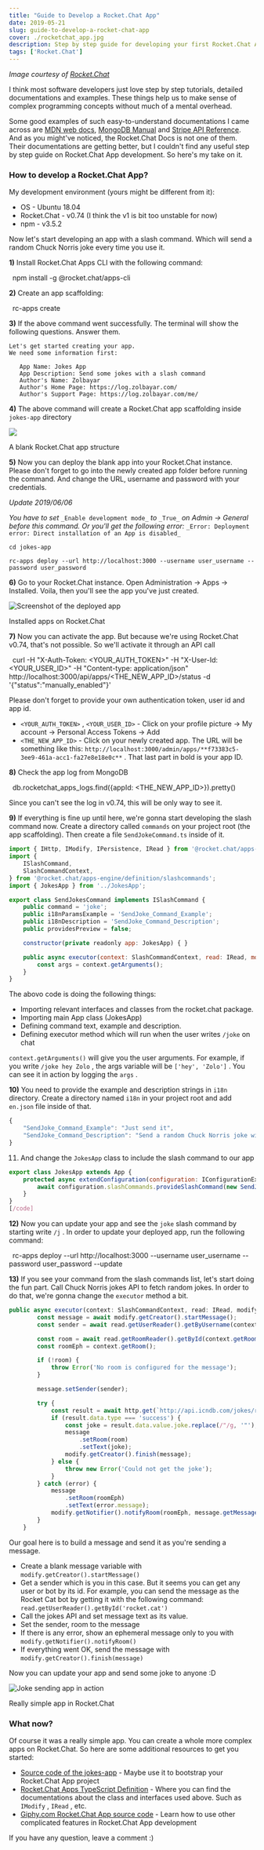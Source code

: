 ```yaml
---
title: "Guide to Develop a Rocket.Chat App"
date: 2019-05-21
slug: guide-to-develop-a-rocket-chat-app
cover: ./rocketchat_app.jpg 
description: Step by step guide for developing your first Rocket.Chat App
tags: ['Rocket.Chat']
---
```

  
_Image courtesy of [Rocket.Chat](https://rocket.chat)_

I think most software developers just love step by step tutorials, detailed documentations and examples. These things help us to make sense of complex programming concepts without much of a mental overhead.

Some good examples of such easy-to-understand documentations I came across are [MDN web docs](https://developer.mozilla.org/en-US/docs/Web/JavaScript/Reference/Global_Objects/Array/reduce), [MongoDB Manual](https://docs.mongodb.com/manual/reference/operator/aggregation/max/#grp._S_max) and [Stripe API Reference](https://stripe.com/docs/api). And as you might've noticed, the Rocket.Chat Docs is not one of them. Their documentations are getting better, but I couldn't find any useful step by step guide on Rocket.Chat App development. So here's my take on it.

### How to develop a Rocket.Chat App?

My development environment (yours might be different from it):

*   OS - Ubuntu 18.04
*   Rocket.Chat - v0.74 (I think the v1 is bit too unstable for now)
*   npm - v3.5.2

Now let's start developing an app with a slash command. Which will send a random Chuck Norris joke every time you use it.

**1)** Install Rocket.Chat Apps CLI with the following command:

 ` `npm install -g @rocket.chat/apps-cli` ` 

**2)** Create an app scaffolding:

 ` `rc-apps create` ` 

**3)** If the above command went successfully. The terminal will show the following questions. Answer them.


```
Let's get started creating your app.
We need some information first:

   App Name: Jokes App
   App Description: Send some jokes with a slash command
   Author's Name: Zolbayar
   Author's Home Page: https://log.zolbayar.com/
   Author's Support Page: https://log.zolbayar.com/me/
```


**4)** The above command will create a Rocket.Chat app scaffolding inside  `jokes-app`  directory

![](./image.png)

A blank Rocket.Chat app structure

**5)** Now you can deploy the blank app into your Rocket.Chat instance. Please don't forget to go into the newly created app folder before running the command. And change the URL, username and password with your credentials.

_Update 2019/06/06_

_You have to set_  `_Enable development mode_`  _to_  `_True_`  _on Admin -> General before this command. Or you'll get the following error:_  `_Error: Deployment error: Direct installation of an App is disabled_` 


```
cd jokes-app

rc-apps deploy --url http://localhost:3000 --username user_username --password user_password
```


**6)** Go to your Rocket.Chat instance. Open Administration → Apps → Installed. Voila, then you'll see the app you've just created.

![Screenshot of the deployed app](./rocketchat_apps_screenshot.png)

Installed apps on Rocket.Chat

**7)** Now you can activate the app. But because we're using Rocket.Chat v0.74, that's not possible. So we'll activate it through an API call

 ` `curl -H "X-Auth-Token: <YOUR_AUTH_TOKEN>" -H "X-User-Id: <YOUR_USER_ID>" -H "Content-type: application/json" http://localhost:3000/api/apps/<THE_NEW_APP_ID>/status -d '{"status":"manually_enabled"}'` ` 

Please don't forget to provide your own authentication token, user id and app id.

*    `<YOUR_AUTH_TOKEN>` ,  `<YOUR_USER_ID>`  - Click on your profile picture → My account → Personal Access Tokens → Add
*    `<THE_NEW_APP_ID>`  - Click on your newly created app. The URL will be something like this:  `http://localhost:3000/admin/apps/**f73383c5-3ee9-461a-acc1-fa27e8e18e0c**` . That last part in bold is your app ID.

**8)** Check the app log from MongoDB

 ` `db.rocketchat_apps_logs.find({appId: <THE_NEW_APP_ID>}).pretty()` ` 

Since you can't see the log in v0.74, this will be only way to see it.

**9)** If everything is fine up until here, we're gonna start developing the slash command now. Create a directory called  `commands`  on your project root (the app scaffolding). Then create a file  `SendJokeCommand.ts`  inside of it.

```js
import { IHttp, IModify, IPersistence, IRead } from '@rocket.chat/apps-engine/definition/accessors';
import {
    ISlashCommand,
    SlashCommandContext,
} from '@rocket.chat/apps-engine/definition/slashcommands';
import { JokesApp } from '../JokesApp';

export class SendJokesCommand implements ISlashCommand {
    public command = 'joke';
    public i18nParamsExample = 'SendJoke_Command_Example';
    public i18nDescription = 'SendJoke_Command_Description';
    public providesPreview = false;

    constructor(private readonly app: JokesApp) { }

    public async executor(context: SlashCommandContext, read: IRead, modify: IModify, http: IHttp): Promise<void> {
        const args = context.getArguments();
    }
}
```


The abovo code is doing the following things:

*   Importing relevant interfaces and classes from the rocket.chat package.
*   Importing main App class (JokesApp)
*   Defining command text, example and description.
*   Defining executor method which will run when the user writes  `/joke`  on chat

 `context.getArguments()`  will give you the user arguments. For example, if you write  `/joke hey Zolo` , the args variable will be  `['hey', 'Zolo']` . You can see it in action by logging the  `args` .

**10)** You need to provide the example and description strings in  `i18n`  directory. Create a directory named  `i18n`  in your project root and add  `en.json`  file inside of that.


```js
{
    "SendJoke_Command_Example": "Just send it",
    "SendJoke_Command_Description": "Send a random Chuck Norris joke with this command"
}
```


11) And change the  `JokesApp`  class to include the slash command to our app

```js
export class JokesApp extends App {
    protected async extendConfiguration(configuration: IConfigurationExtend, environmentRead: IEnvironmentRead): Promise<void> {
        await configuration.slashCommands.provideSlashCommand(new SendJokesCommand(this));
    }
}
[/code]
```


**12)** Now you can update your app and see the  `joke`  slash command by starting write  `/j` . In order to update your deployed app, run the following command:

 ` `rc-apps deploy --url http://localhost:3000 --username user_username --password user_password --update` ` 

**13)** If you see your command from the slash commands list, let's start doing the fun part. Call Chuck Norris jokes API to fetch random jokes. In order to do that, we're gonna change the  `executor`  method a bit.

```js
public async executor(context: SlashCommandContext, read: IRead, modify: IModify, http: IHttp): Promise<void> {
        const message = await modify.getCreator().startMessage();
        const sender = await read.getUserReader().getByUsername(context.getSender().username);

        const room = await read.getRoomReader().getById(context.getRoom().id);
        const roomEph = context.getRoom();

        if (!room) {
            throw Error('No room is configured for the message');
        }

        message.setSender(sender);

        try {
            const result = await http.get(`http://api.icndb.com/jokes/random`);
            if (result.data.type === 'success') {
                const joke = result.data.value.joke.replace(/"/g, '"');
                message
                    .setRoom(room)
                    .setText(joke);
                modify.getCreator().finish(message);
            } else {
                throw new Error('Could not get the joke');
            }
        } catch (error) {
            message
                .setRoom(roomEph)
                .setText(error.message);
            modify.getNotifier().notifyRoom(roomEph, message.getMessage());
        }
    }
```

Our goal here is to build a message and send it as you're sending a message.

*   Create a blank message variable with  `modify.getCreator().startMessage()` 
*   Get a sender which is you in this case. But it seems you can get any user or bot by its id. For example, you can send the message as the Rocket Cat bot by getting it with the following command:  `read.getUserReader().getById('rocket.cat')` 
*   Call the jokes API and set message text as its value.
*   Set the sender, room to the message
*   If there is any error, show an ephemeral message only to you with  `modify.getNotifier().notifyRoom()` 
*   If everything went OK, send the message with  `modify.getCreator().finish(message)` 

Now you can update your app and send some joke to anyone :D

![Joke sending app in action](./rocket-chat-app-simple.gif)

Really simple app in Rocket.Chat

### What now?

Of course it was a really simple app. You can create a whole more complex apps on Rocket.Chat. So here are some additional resources to get you started:

*   [Source code of the jokes-app](https://github.com/zolbayars/Rocket-Chat-Jokes-App ) - Maybe use it to bootstrap your Rocket.Chat App project
*   [Rocket.Chat Apps TypeScript Definition](https://rocketchat.github.io/Rocket.Chat.Apps-engine/globals.html) - Where you can find the documentations about the class and interfaces used above. Such as  `IModify` ,  `IRead` , etc.
*   [Giphy.com Rocket.Chat App source code](https://github.com/wreiske/Rocket.Chat.App-Giphy) - Learn how to use other complicated features in Rocket.Chat App development

If you have any question, leave a comment :)